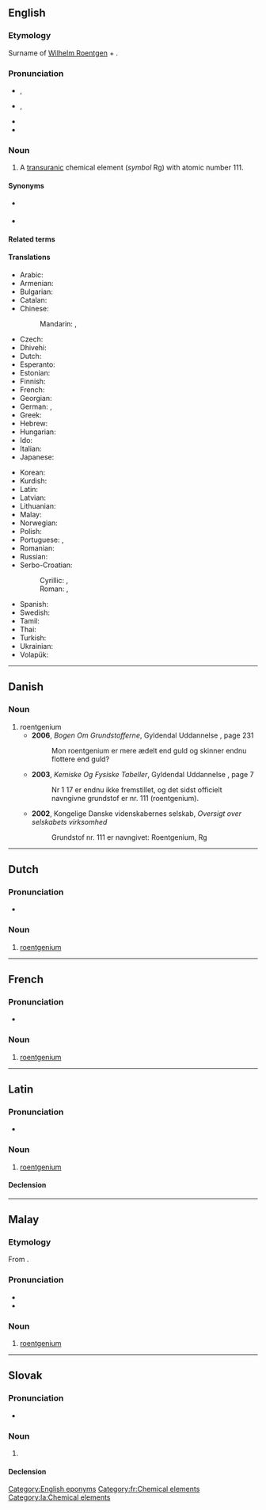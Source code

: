{{also|Roentgenium|röntgenium}}
==English==
{{elements|en|Rg|darmstadtium|Ds|copernicium|Cn}}

===Etymology===
Surname of [[w:Wilhelm Roentgen|Wilhelm Roentgen]] + {{af|en|-ium}}.

===Pronunciation===
* {{a|US}} {{enPR|rĕntgen'ēəm}}, {{IPA|en|/ɹɛntˈɡɛniəm/}}
* {{a|UK}} {{enPR|rŭntgen'ēəm}}, {{IPA|en|/ɹʌntˈɡɛniəm/}}
* {{audio|en|en-us-roentgenium.ogg|Audio (US)}}
* {{audio|en|En-uk-roentgenium.oga|Audio (UK)}}

===Noun===
{{en-noun|-}}
{{wikipedia}}

# A [[transuranic]] chemical element (''symbol'' Rg) with atomic number 111.

====Synonyms====
* {{l|en|eka-gold}} {{qualifier|used before the element was discovered}}
* {{l|en|unununium}} {{qualifier|used before the element was officially named}}

====Related terms====
{{rel3|en|[[w:Wilhelm Roentgen|Roentgen]]
|roentgen
|roentgenate
}}

====Translations====
{{trans-top|chemical element}}
* Arabic: {{t|ar|رُونْتْجِينْيُوم|m|tr=rontginyum}}
* Armenian: {{t|hy|ռենտգենիում}}
* Bulgarian: {{t|bg|рьонтгений}}
* Catalan: {{t+|ca|roentgeni|m}}
* Chinese:
*: Mandarin: {{t+|cmn|錀}}, {{t+|cmn|𬬭|tr=lún}}
* Czech: {{t+|cs|roentgenium}}
* Dhivehi: {{t-needed|dv}}
* Dutch: {{t+|nl|roentgenium|n}}
* Esperanto: {{t+|eo|rentgenio}}
* Estonian: {{t+|et|röntgeenium}}
* Finnish: {{t+|fi|röntgenium}}
* French: {{t+|fr|roentgenium|m}}
* Georgian: {{t|ka|რენტგენიუმი}}
* German: {{t+|de|Roentgenium}}, {{t+|de|Röntgenium|n}}
* Greek: {{t+|el|ρεντγκένιο|n}}
* Hebrew: {{t|he|רנטגניום}}
* Hungarian: {{t+|hu|röntgénium}}
* Ido: {{t|io|rentgeno}}
* Italian: {{t+|it|roentgenio|m}}
* Japanese: {{t+|ja|レントゲニウム|tr=rentogeniumu}}
{{trans-mid}}
* Korean: {{t+|ko|뢴트게늄}}
* Kurdish: {{t+|ku|ûnûnûnyûm}}
* Latin: {{t+check|la|roentgenium|n}}<!--Neo-Latin-->
* Latvian: {{t|lv|rentgenijs|m}}
* Lithuanian: {{t+|lt|rentgenis|m}}
* Malay: {{t|ms|roentgenium}}
* Norwegian: {{t|no|roentgenium}}
* Polish: {{t+|pl|roentgen|m}}
* Portuguese: {{t+|pt|roentgênio|m}} {{qualifier|Brazil}}, {{t+|pt|roentgénio|m}} {{qualifier|Portugal}}
* Romanian: {{t+|ro|roentgeniu}}
* Russian: {{t+|ru|рентге́ний|m}}
* Serbo-Croatian: {{t|sh|roentgenij}}
*: Cyrillic: {{t|sh|рентгенијум|m}}, {{t|sh|рендгениј|m}}
*: Roman: {{t|sh|rentgenijum|m}}, {{t|sh|rendgenij|m}}
* Spanish: {{t+|es|roentgenio|m}}
* Swedish: {{t+|sv|röntgenium}}
* Tamil: {{t|ta|யுனுனுனியம்}}
* Thai: {{t|th|เรินต์เกเนียม}}
* Turkish: {{t+|tr|röntgenyum}}
* Ukrainian: {{t|uk|унуну́ній|m}}
* Volapük: {{t+|vo|röntgenin}}
{{trans-bottom}}

[[Category:English eponyms]]

----

==Danish==

===Noun===
{{da-noun}}

# roentgenium
#* '''2006''', ''Bogen Om Grundstofferne'', Gyldendal Uddannelse {{ISBN|9788702050080}}, page 231
#*: Mon roentgenium er mere ædelt end guld og skinner endnu flottere end guld?
#* '''2003''', ''Kemiske Og Fysiske Tabeller'', Gyldendal Uddannelse {{ISBN|9788702025699}}, page 7
#*: Nr 1 17 er endnu ikke fremstillet, og det sidst officielt navngivne grundstof er nr. 111 (roentgenium).
#* '''2002''', Kongelige Danske videnskabernes selskab, ''Oversigt over selskabets virksomhed'' {{ISBN|9788778763594}}
#*: Grundstof nr. 111 er navngivet: Roentgenium, Rg

----

==Dutch==
{{wikipedia|lang=nl}}
{{elements|nl|Rg|darmstadtium|Ds|copernicium|Cn}}

===Pronunciation===
* {{audio|nl|Nl-roentgenium.ogg|Audio}}

===Noun===
{{nl-noun|n|-|-}}

# [[#English|roentgenium]]

----

==French==
{{wikipedia|lang=fr}}

===Pronunciation===
* {{fr-IPA|reu_ntguènium}}

===Noun===
{{fr-noun|m}}

# [[#English|roentgenium]]

[[Category:fr:Chemical elements]]

----

==Latin==
{{wikipedia|lang=la}}

===Pronunciation===
* {{la-IPA|roentgenium}}

===Noun===
{{la-noun|roentgenium<2.-ium>}}

# [[#English|roentgenium]]

====Declension====
{{la-ndecl|roentgenium<2.-ium>}}

[[Category:la:Chemical elements]]

----

==Malay==
{{wikipedia|lang=ms}}
{{elements|ms|Rg|darmstadtium|Ds|kopernisium|Cn}}

===Etymology===
From {{bor|ms|en|roentgenium}}.

===Pronunciation===
* {{IPA|ms|[rɛn(tə)ɡɛniom]|[rɛn(tə)ɡɛniəm]}}
* {{rhymes|ms|iom|jom|om}}

===Noun===
{{head|ms|noun}}

# [[#English|roentgenium]] {{gloss|chemical element}}

----

==Slovak==
{{elements|sk|Rg|darmstadtium|Ds|kopernikium|Cn}}

===Pronunciation===
* {{IPA|sk|/ˈrɛnɡɛnium/|/ˈrœnɡɛnium/}}

===Noun===
{{sk-noun|g=n|gen=roentgenia|decl=mesto}}

# {{l|en|roentgenium}} {{gloss|element}}

====Declension====
{{sk-decl-noun-sg|roentgenium|roentgenia|roentgeniu|roentgenium|roentgeniu|roentgeniom}}